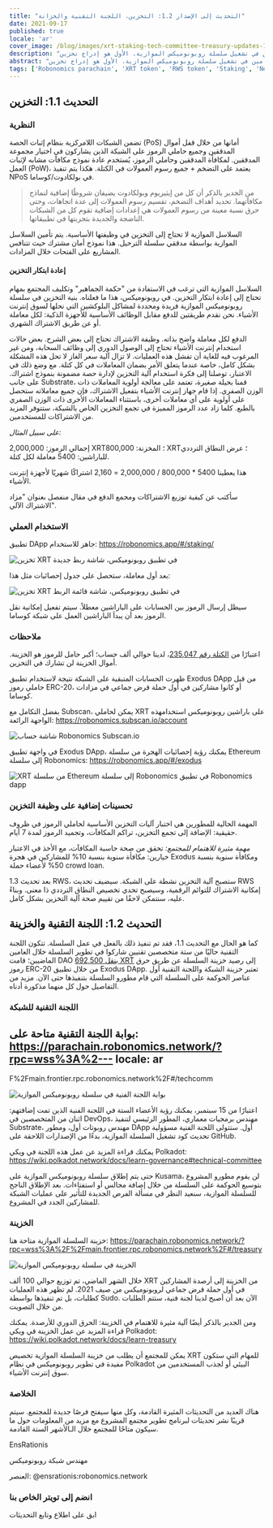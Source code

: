 ```yaml
---
title: "التحديث إلى الإصدار 1.2: التخزين، اللجنة التقنية والخزانة"
date: 2021-09-17
published: true
locale: 'ar'
cover_image: /blog/images/xrt-staking-tech-committee-treasury-updates-1-2/113_Up_to_version_1_2_stakingtech_comm_treasury.jpg
description: "قام مطورو المشروع بتنفيذ تغييرين هامين في تشغيل سلسلة روبونوميكس الموازية. الأول هو إدراج تخزين XRT، والثاني هو إطلاق أول آليات الحوكمة على السلسلة."
abstract: "قام مطورو المشروع بتنفيذ تغييرين هامين في تشغيل سلسلة روبونوميكس الموازية. الأول هو إدراج تخزين XRT، والثاني هو إطلاق أول آليات الحوكمة على السلسلة."
tags: ['Robonomics parachain', 'XRT token', 'RWS token', 'Staking', 'New release']
---
```


## التحديث 1.1: التخزين

### النظرية

تضمن الشبكات اللامركزية بنظام إثبات الحصة (PoS) أمانها من خلال قفل أموال المدققين وجميع حاملي الرموز على الشبكة الذين يشاركون في اختيار مجموعة المدققين. لمكافأة المدققين وحاملي الرموز، يُستخدم عادة نموذج مكافآت مشابه لإثبات العمل (PoW)، يعتمد على التضخم + جميع رسوم العمولات في الكتلة. هكذا يتم تنفيذ NPoS في بولكادوت/كوساما.

> من الجدير بالذكر أن كل من إيثيريوم وبولكادوت يضيفان شروطًا إضافية لنماذج مكافآتهما. تحديد أهداف التضخم، تقسيم رسوم العمولات إلى عدة اتجاهات، وحتى حرق نسبة معينة من رسوم العمولات هي إعدادات إضافية تقوم كل من الشبكات الناضجة والجديدة بتجربتها في تطبيقاتها.

السلاسل الموازية لا تحتاج إلى التخزين في وظيفتها الأساسية. يتم تأمين السلاسل الموازية بواسطة مدققي سلسلة الترحيل. هذا نموذج أمان مشترك حيث تتنافس المشاريع على الفتحات خلال المزادات.

#### إعادة ابتكار التخزين

السلاسل الموازية التي ترغب في الاستفادة من "حكمة الجماهير" وتكليف المجتمع بمهام تحتاج إلى إعادة ابتكار التخزين. في روبونوميكس، هذا ما فعلناه. بنية التخزين في سلسلة روبونوميكس الموازية فريدة ومحددة لمشاكل البلوكشين التي نحلها لسوق إنترنت الأشياء. نحن نقدم طريقتين للدفع مقابل الوظائف الأساسية للأجهزة الذكية: لكل معاملة أو عن طريق الاشتراك الشهري.

الدفع لكل معاملة واضح بذاته. وظيفة الاشتراك تحتاج إلى بعض الشرح. بعض حالات استخدام إنترنت الأشياء تحتاج إلى الوصول الدوري إلى وظائف السحابة، ومن غير المرغوب فيه للغاية أن تفشل هذه العمليات. لا تزال آلية سعر الغاز لا تحل هذه المشكلة بشكل كامل، خاصة عندما يتعلق الأمر بضمان المعاملات في كل كتلة. مع وضع ذلك في الاعتبار، توصلنا إلى فكرة استخدام آلية التخزين لإدارة حصة مضمونة بنموذج اشتراك. على جانب Substrate، قمنا بحيلة صغيرة، تعتمد على معالجة أولوية المعاملات ذات الوزن الصفري. إذا قام جهاز إنترنت الأشياء بتفعيل الاشتراك، فإن جميع معاملاته ستحصل على أولوية على أي معاملات أخرى، باستثناء المعاملات الأخرى ذات الوزن الصفري بالطبع. كلما زاد عدد الرموز المميزة في تجمع التخزين الخاص بالشبكة، ستتوفر المزيد من الاشتراكات للمستخدمين.

<TextCard>

*على سبيل المثال:*

إجمالي الرموز: 2,000,000 XRT؛
المخزنة: 800,000 XRT؛
عرض النطاق الترددي للباراشين: 5400 معاملة لكل كتلة.

هذا يعطينا 5400 * 800,000 / 2,000,000 = 2,160 اشتراكًا شهريًا لأجهزة إنترنت الأشياء.

</TextCard>

سأكتب عن كيفية توزيع الاشتراكات ومجمع الدفع في مقال منفصل بعنوان "مزاد الاشتراك الآلي".

### الاستخدام العملي

تطبيق DApp جاهز للاستخدام: https://robonomics.app/#/staking/

![تخزين XRT في تطبيق روبونوميكس، شاشة ربط جديدة](/blog/images/xrt-staking-tech-committee-treasury-updates-1-2/image2.jpg)

بعد أول معاملة، ستحصل على جدول إحصائيات مثل هذا:

![تخزين XRT في تطبيق روبونوميكس، شاشة قائمة الربط](/blog/images/xrt-staking-tech-committee-treasury-updates-1-2/image4.jpg)

سيظل إرسال الرموز بين الحسابات على الباراشين معطلاً. سيتم تفعيل إمكانية نقل الرموز بعد أن يبدأ الباراشين العمل على شبكة كوساما.

### ملاحظات

اعتبارًا من [الكتلة رقم 235,047](https://robonomics.subscan.io/block/235047)، لدينا حوالي ألف حساب؛ أكبر حامل للرموز هو الخزينة. أموال الخزينة لن تشارك في التخزين.

ظهرت الحسابات المتبقية على الشبكة نتيجة لاستخدام تطبيق Exodus DApp من قبل حاملي رموز ERC-20، أو كانوا مشاركين في أول حملة قرض جماعي في مزادات كوساما.

بفضل التكامل مع Subscan، يمكن لحاملي XRT على باراشين روبونوميكس استخدامهذه الواجهة الرائعة: https://robonomics.subscan.io/account

![شاشة حساب Robonomics Subscan.io](/blog/images/xrt-staking-tech-committee-treasury-updates-1-2/image3.jpg)

في واجهة تطبيق Exodus DApp، يمكنك رؤية إحصائيات الهجرة من سلسلة Ethereum إلى سلسلة Robonomics: https://robonomics.app/#/exodus

![XRT من سلسلة Ethereum إلى سلسلة Robonomics في تطبيق Robonomics dapp](/blog/images/xrt-staking-tech-committee-treasury-updates-1-2/image6.jpg)

### تحسينات إضافية على وظيفة التخزين

المهمة الحالية للمطورين هي اختبار آليات التخزين الأساسية لحاملي الرموز في ظروف حقيقية: الإضافة إلى تجمع التخزين، تراكم المكافآت، وتجميد الرموز لمدة 7 أيام.

*مهمة مثيرة للاهتمام للمجتمع:* تحقق من صحة حاسبة المكافآت، مع الأخذ في الاعتبار خيارين: مكافأة سنوية بنسبة 10% للمشاركين في هجرة Exodus ومكافأة سنوية بنسبة 50% لأعضاء حملة crowd loan.

بعد تحديث 1.3 RWS، ستصبح آلية التخزين نشطة على الشبكة. سيضيف تحديث RWS إمكانية الاشتراك للتوائم الرقمية، وسيصبح تحدي تخصيص النطاق الترددي ذا معنى. وبناءً عليه، سنتمكن لاحقًا من تقييم صحة آلية التخزين بشكل كامل.

## التحديث 1.2: اللجنة التقنية والخزينة

كما هو الحال مع التحديث 1.1، فقد تم تنفيذ ذلك بالفعل في عمل السلسلة. تتكون اللجنة التقنية حاليًا من ستة متخصصين تقنيين شاركوا في تطوير السلسلة خلال العامين الماضيين؛ قامت DAO [بنقل 692,500 XRT](https://etherscan.io/tx/0x6b9a9cbe7d21badf565ebce0fb50b865da8f5f784899db5fb455d1b276d14acf) إلى رصيد خزينة السلسلة عن طريق حرق رموز ERC-20 من خلال تطبيق Exodus DApp. تعتبر خزينة الشبكة واللجنة التقنية أول عناصر الحوكمة على السلسلة التي قام مطورو السلسلة بتنفيذها حتى الآن. مزيد من التفاصيل حول كل منهما مذكورة أدناه.

### اللجنة التقنية للشبكة

بوابة اللجنة التقنية متاحة على: https://parachain.robonomics.network/?rpc=wss%3A%2---
locale: ar
---

F%2Fmain.frontier.rpc.robonomics.network%2F#/techcomm

![بوابة اللجنة الفنية في سلسلة روبونوميكس الموازية](/blog/images/xrt-staking-tech-committee-treasury-updates-1-2/image5.jpg)

اعتبارًا من 15 سبتمبر، يمكنك رؤية الأعضاء الستة في اللجنة الفنية الذين تمت إضافتهم: اثنان من المتخصصين في DevOps، مهندس برمجيات معماري، المطور الرئيسي لتنفيذ Substrate، مهندس روبوتات أول، ومطور DApp أول.
ستتولى اللجنة الفنية مسؤولية تحديث كود تشغيل السلسلة الموازية، بدءًا من الإصدارات اللاحقة على GitHub.

يمكنك قراءة المزيد عن عمل هذه اللجنة في ويكي Polkadot: https://wiki.polkadot.network/docs/learn-governance#technical-committee

حتى يتم إطلاق سلسلة روبونوميكس الموازية على Kusama، لن يقوم مطورو المشروع بتوسيع الحوكمة على السلسلة من خلال إضافة مجالس أو استفتاءات. بعد الإطلاق الناجح للسلسلة الموازية، سنعيد النظر في مسألة الفرص الجديدة للتأثير على عمليات الشبكة للمشاركين الجدد في المشروع.

### الخزينة

خزينة السلسلة الموازية متاحة هنا: https://parachain.robonomics.network/?rpc=wss%3A%2F%2Fmain.frontier.rpc.robonomics.network%2F#/treasury

![الخزينة في سلسلة روبونوميكس الموازية](/blog/images/xrt-staking-tech-committee-treasury-updates-1-2/image1.jpg)

خلال الشهر الماضي، تم توزيع حوالي 100 ألف XRT من الخزينة إلى أرصدة المشاركين في أول حملة قرض جماعي لروبونوميكس من صيف 2021. لم تظهر هذه العمليات كطلبات، بل تم تنفيذها بواسطة Sudo. الآن بعد أن أصبح لدينا لجنة فنية، ستتم الطلبات من خلال التصويت.

ومن الجدير بالذكر أيضًا آلية مثيرة للاهتمام في الخزينة: الحرق الدوري للأرصدة. يمكنك قراءة المزيد عن عمل الخزينة في ويكي Polkadot: https://wiki.polkadot.network/docs/learn-treasury

يمكن للمجتمع أن يطلب من خزينة السلسلة الموازية تخصيص XRT للمهام التي ستكون مفيدة في تطوير روبونوميكس في نظام Polkadot البيئي أو لجذب المستخدمين من سوق إنترنت الأشياء.

### الخلاصة

هناك العديد من التحديثات المثيرة القادمة، وكل منها سيفتح فرصًا جديدة للمجتمع. سيتم قريبًا نشر تحديثات لبرنامج تطوير مجتمع المشروع مع مزيد من المعلومات حول ما سيكون متاحًا للمجتمع خلال الـالأشهر الستة القادمة.

<TextCard image="/avatars/Sergei-Lonshakov.jpg" back="transparent" imageSize="big">

EnsRationis

مهندس شبكة روبونوميكس

العنصر: @ensrationis:robonomics.network

</TextCard>


<TextCard icon="/icons/icon-notification.png" link="https://twitter.com/AIRA_Robonomics">

### انضم إلى تويتر الخاص بنا

ابق على اطلاع وتابع التحديثات

</TextCard>